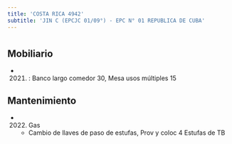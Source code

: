 ```yaml
---
title: 'COSTA RICA 4942'
subtitle: 'JIN C (EPCJC 01/09°) - EPC N° 01 REPUBLICA DE CUBA'
---
```


#


## Mobiliario

*  (2021) : Banco largo comedor 30, Mesa usos múltiples 15 





## Mantenimiento

*  (2022) Gas 
    + Cambio de llaves de paso de estufas, Prov y coloc  4 Estufas de TB



